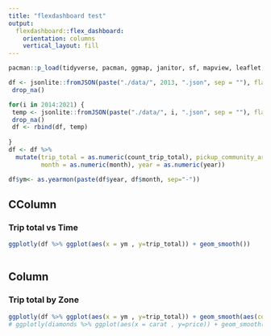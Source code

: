 ```yaml
---
title: "flexdashboard test"
output: 
  flexdashboard::flex_dashboard:
    orientation: columns
    vertical_layout: fill
---
```


```r
pacman::p_load(tidyverse, pacman, ggmap, janitor, sf, mapview, leaflet, rgdal, RColorBrewer, ggplot2, data.table, readr, qqplotr, GGally, lubridate, raster, spData, spDataLarge, tmap, osmdata, gifski, jsonlite, zoo, gganimate, flexdashboard, plotly)
```

```r
df <- jsonlite::fromJSON(paste("./data/", 2013, ".json", sep = ""), flatten=TRUE) %>%
 drop_na()

for(i in 2014:2021) { 
 temp <- jsonlite::fromJSON(paste("./data/", i, ".json", sep = ""), flatten=TRUE) %>%
 drop_na()
 df <- rbind(df, temp)
 
}
df <- df %>%
  mutate(trip_total = as.numeric(count_trip_total), pickup_community_area = as.factor(pickup_community_area),
         month = as.numeric(month), year = as.numeric(year))

df$ym<- as.yearmon(paste(df$year, df$month, sep="-"))
```


CColumn {data-width=1250}
-----------------------------------------------------------------------

### Trip total vs Time

```r
ggplotly(df %>% ggplot(aes(x = ym , y=trip_total)) + geom_smooth()) 
  
```


Column {data-width=1250}
-----------------------------------------------------------------------

### Trip total by Zone

```r

ggplotly(df %>% ggplot(aes(x = ym , y=trip_total)) + geom_smooth(aes(color =pickup_community_area))) 
# ggplotly(diamonds %>% ggplot(aes(x = carat , y=price)) + geom_smooth(aes(color=color)))
```